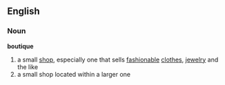==English==
===Noun===
'''boutique'''
# a small [[shop]], especially one that sells [[fashionable]] [[clothes]], [[jewelry]] and the like
# a small shop located within a larger one